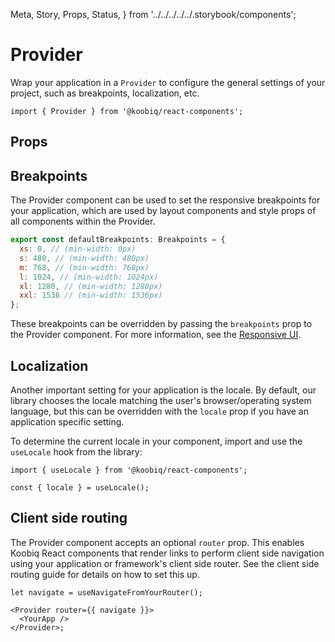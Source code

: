   Meta,
  Story,
  Props,
  Status,
} from '../../../../../.storybook/components';


<Meta of={Stories} />

# Provider

<Status variant="experimental" />

Wrap your application in a `Provider` to configure the general settings of your project, such as breakpoints, localization, etc.

```tsx
import { Provider } from '@koobiq/react-components';
```

## Props

<Props />

## Breakpoints

The Provider component can be used to set the responsive breakpoints for your application,
which are used by layout components and style props of all components within the Provider.

```js
export const defaultBreakpoints: Breakpoints = {
  xs: 0, // (min-width: 0px)
  s: 480, // (min-width: 480px)
  m: 768, // (min-width: 768px)
  l: 1024, // (min-width: 1024px)
  xl: 1280, // (min-width: 1280px)
  xxl: 1536 // (min-width: 1536px)
};
```

These breakpoints can be overridden by passing the `breakpoints` prop to the Provider component.
For more information, see the [Responsive UI](?path=/docs/responsive-ui--docs).

<Story of={Stories.Breakpoints} />

## Localization

Another important setting for your application is the locale.
By default, our library chooses the locale matching the user's browser/operating system language,
but this can be overridden with the `locale` prop if you have an application specific setting.

To determine the current locale in your component, import and use the `useLocale` hook from the library:

```tsx
import { useLocale } from '@koobiq/react-components';

const { locale } = useLocale();
```

<Story of={Stories.Localization} />

## Client side routing

The Provider component accepts an optional `router` prop.
This enables Koobiq React components that render links to perform client side navigation using your application
or framework's client side router. See the client side routing guide for details on how to set this up.

```tsx
let navigate = useNavigateFromYourRouter();

<Provider router={{ navigate }}>
  <YourApp />
</Provider>;
```
